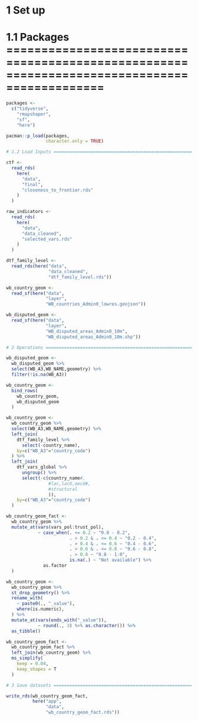 # 1 Set up ################################################################################################

# 1.1 Packages ============================================================================================

```r
packages <-
  c("tidyverse",
    "rmapshaper",
    "sf",
    "here")

pacman::p_load(packages,
               character.only = TRUE)

# 1.2 Load Inputs ==========================================================================================

ctf <-
  read_rds(
    here(
      "data",
      "final",
      "closeness_to_frontier.rds"
    )
  )

raw_indicators <-
  read_rds(
    here(
      "data",
      "data_cleaned",
      "selected_vars.rds"
    )
  )

dtf_family_level <-
  read_rds(here("data",
                "data_cleaned",
                "dtf_family_level.rds"))

wb_country_geom <-
  read_sf(here("data",
               "layer",
               "WB_countries_Admin0_lowres.geojson"))

wb_disputed_geom <-
  read_sf(here("data",
               "layer",
               "WB_disputed_areas_Admin0_10m",
               "WB_disputed_areas_Admin0_10m.shp"))

# 2 Operations ============================================================================================

wb_disputed_geom <-
  wb_disputed_geom %>%
  select(WB_A3,WB_NAME,geometry) %>%
  filter(!is.na(WB_A3))

wb_country_geom <-
  bind_rows(
    wb_country_geom,
    wb_disputed_geom
  )

wb_country_geom <-
  wb_country_geom %>%
  select(WB_A3,WB_NAME,geometry) %>%
  left_join(
    dtf_family_level %>%
      select(-country_name),
    by=c("WB_A3"="country_code")
  ) %>%
  left_join(
    dtf_vars_global %>%
      ungroup() %>%
      select(-c(country_name#,
                #lac,lac6,oecd#,
                #structural
                )),
    by=c("WB_A3"="country_code")
  )

wb_country_geom_fact <-
  wb_country_geom %>%
  mutate_at(vars(vars_pol:trust_pol),
            ~ case_when(. <= 0.2 ~ "0.0 - 0.2",
                        . > 0.2 & . <= 0.4 ~ "0.2 - 0.4",
                        . > 0.4 & . <= 0.6 ~ "0.4 - 0.6",
                        . > 0.6 & . <= 0.8 ~ "0.6 - 0.8",
                        . > 0.8 ~ "0.8 - 1.0",
                        is.na(.) ~ "Not available") %>%
              as.factor
  )

wb_country_geom <-
  wb_country_geom %>%
  st_drop_geometry() %>%
  rename_with(
    ~ paste0(., "_value"),
    where(is.numeric),
  ) %>%
  mutate_at(vars(ends_with("_value")),
            ~ round(., 3) %>% as.character()) %>%
  as_tibble()

wb_country_geom_fact <-
  wb_country_geom_fact %>%
  left_join(wb_country_geom) %>%
  ms_simplify(
    keep = 0.04,
    keep_shapes = T
  )

# 3 Save datasets =========================================================================================

write_rds(wb_country_geom_fact,
          here("app",
               "data",
               "wb_country_geom_fact.rds"))
```
